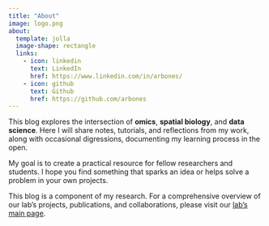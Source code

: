 ```yaml
---
title: "About"
image: logo.png
about:
  template: jolla
  image-shape: rectangle
  links:
    - icon: linkedin
      text: LinkedIn
      href: https://www.linkedin.com/in/arbones/
    - icon: github
      text: Github
      href: https://github.com/arbones
---
```




This blog explores the intersection of __omics__, __spatial biology__, and __data science__. Here I will share notes, tutorials, and reflections from my work, along with occasional digressions, documenting my learning process in the open.

My goal is to create a practical resource for fellow researchers and students. I hope you find something that sparks an idea or helps solve a problem in your own projects.

This blog is a component of my research. For a comprehensive overview of our lab's projects, publications, and collaborations, please visit our [lab’s main page](https://arbones.github.io/adipo2/). 
